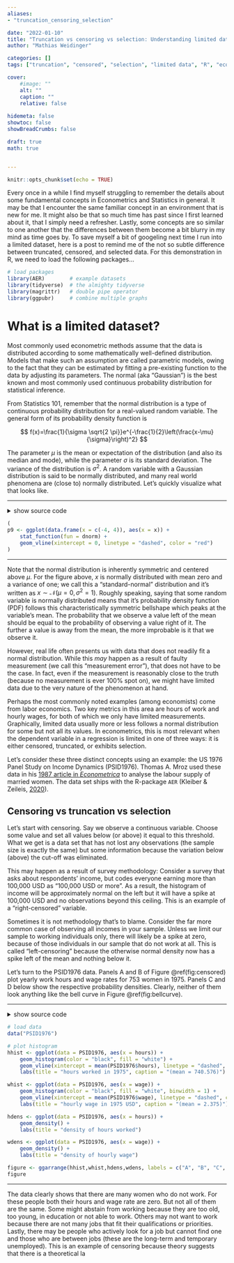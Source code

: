 ---
aliases:
- "truncation_censoring_selection"

date: "2022-01-10"
title: "Truncation vs censoring vs selection: Understanding limited data"
author: "Mathias Weidinger"

categories: []
tags: ["truncation", "censored", "selection", "limited data", "R", "econometrics"]

cover:
    #image: ""
    alt: ""
    caption: ""
    relative: false
    
hidemeta: false
showtoc: false
showBreadCrumbs: false

draft: true
math: true


---

```{r setup, include=FALSE}
knitr::opts_chunk$set(echo = TRUE)
```

Every once in a while I find myself struggling to remember the details about some fundamental concepts in Econometrics and Statistics in general. It may be that I encounter the same familiar concept in an environment that is new for me. It might also be that so much time has past since I first learned about it, that I simply need a refresher. Lastly, some concepts are so similar to one another that the differences between them become a bit blurry in my mind as time goes by. To save myself a bit of googeling next time I run into a limited dataset, here is a post to remind me of the not so subtle difference between truncated, censored, and selected data. For this demonstration in R, we need to load the following packages...

```{r, include = TRUE, echo = TRUE , warning = FALSE, message = FALSE}

# load packages
library(AER)        # example datasets
library(tidyverse)  # the almighty tidyverse
library(magrittr)   # double pipe operator
library(ggpubr)     # combine multiple graphs
```

# What is a limited dataset?

Most commonly used econometric methods assume that the data is distributed according to some mathematically well-defined distribution. Models that make such an assumption are called parametric models, owing to the fact that they can be estimated by fitting a pre-existing function to the data by adjusting its parameters. The normal (aka "Gaussian") is the best known and most commonly used continuous probability distribution for statistical inference.

From Statistics 101, remember that the normal distribution is a type of continuous probability distribution for a real-valued random variable. The general form of its probability density function is

$$
f(x)=\frac{1}{\sigma \sqrt{2 \pi}}e^{-\frac{1}{2}\left(\frac{x-\mu}{\sigma}\right)^2}
$$


The parameter $\mu$ is the mean or expectation of the distribution (and also its median and mode), while the parameter $\sigma$ is its standard deviation. The variance of the distribution is $\sigma^2$. A random variable with a Gaussian distribution is said to be normally distributed, and many real world phenomena are (close to) normally distributed. Let's quickly visualize what that looks like.

--------

<details><summary>show source code</summary>
```{r echo = T, eval = FALSE}
(
p9 <- ggplot(data.frame(x = c(-4, 4)), aes(x = x)) +
    stat_function(fun = dnorm) +
    geom_vline(xintercept = 0, linetype = "dashed", color = "red")
)
```
</details>
```{r bellcurve, echo = FALSE, fig.cap='PDF of a standard normal distribution. Red dashed line indicates mean.'}
(
p9 <- ggplot(data.frame(x = c(-4, 4)), aes(x = x)) +
    stat_function(fun = dnorm) +
    geom_vline(xintercept = 0, linetype = "dashed", color = "red")
)
```

--------

Note that the normal distribution is inherently symmetric and centered above $\mu$. For the figure above, $x$ is normally distributed with mean zero and a variance of one; we call this a "standard-normal" distribution and it's written as $x\sim\mathcal{N}(\mu=0, \sigma^2=1)$. Roughly speaking, saying that some random variable is normally distributed means that it's probability density function (PDF) follows this characteristically symmetric bellshape which peaks at the variable's mean. The probability that we observe a value left of the mean should be equal to the probability of observing a value right of it. The further a value is away from the mean, the more improbable is it that we observe it.

However, real life often presents us with data that does not readily fit a normal distribution. While this *may* happen as a result of faulty measurement (we call this "measurement error"), that does not have to be the case. In fact, even if the measurement is reasonably close to the truth (because no measurement is ever 100% spot on), we might have limited data due to the very nature of the phenomenon at hand.

Perhaps the most commonly noted examples (among economists) come from labor economics. Two key metrics in this area are hours of work and hourly wages, for both of which we only have limited measurements. Graphically, limited data usually more or less follows a normal distribution for some but not all its values. In econometrics, this is most relevant when the dependent variable in a regression is limited in one of three ways: it is either censored, truncated, or exhibits selection.

Let's consider these three distinct concepts using an example: the US 1976 Panel Study on Income Dynamics (PSID1976). Thomas A. Mroz used these data in his [1987 article in *Econometrica*](https://www.jstor.org/stable/1911029) to analyse the labour supply of married women. The data set ships with the R-package `AER` (Kleiber & Zeileis, [2020](https://cran.r-project.org/web/packages/AER/index.html)).

## Censoring vs truncation vs selection

Let's start with censoring. Say we observe a continuous variable. Choose some value and set all values below (or above) it equal to this threshold. What we get is a data set that has not lost any observations (the sample size is exactly the same) but some information because the variation below (above) the cut-off was eliminated.

This may happen as a result of survey methodology: Consider a survey that asks about respondents' income, but codes everyone earning more than 100,000 USD as "100,000 USD or more". As a result, the histogram of income will be approximately normal on the left but it will have a spike at 100,000 USD and no observations beyond this ceiling. This is an example of a "right-censored" variable.

Sometimes it is not methodology that's to blame. Consider the far more common case of observing all incomes in your sample. Unless we limit our sample to working individuals only, there will likely be a spike at zero, because of those individuals in our sample that do not work at all. This is called "left-censoring" because the otherwise normal density now has a spike left of the mean and nothing below it.

Let's turn to the  PSID1976 data. Panels A and B of Figure \@ref(fig:censored) plot yearly work hours and wage rates for 753 women in 1975. Panels C and D below show the respective probability densities. Clearly, neither of them look anything like the bell curve in Figure \@ref(fig:bellcurve).

----------

<details><summary>show source code</summary>
```{r, echo = TRUE, eval = FALSE}
# load data
data("PSID1976")

# plot histogram
hhist <- ggplot(data = PSID1976, aes(x = hours)) +
    geom_histogram(color = "black", fill = "white") +
    geom_vline(xintercept = mean(PSID1976$hours), linetype = "dashed", color = "red") +
    labs(title = "hours worked in 1975", caption = "(mean = 740.576)")

whist <- ggplot(data = PSID1976, aes(x = wage)) + 
    geom_histogram(color = "black", fill = "white", binwidth = 1) +
    geom_vline(xintercept = mean(PSID1976$wage), linetype = "dashed", color = "red") +
    labs(title = "hourly wage in 1975 USD", caption = "(mean = 2.375)")

hdens <- ggplot(data = PSID1976, aes(x = hours)) +
    geom_density() +
    labs(title = "density of hours worked")

wdens <- ggplot(data = PSID1976, aes(x = wage)) + 
    geom_density() +
    labs(title = "density of hourly wage")

figure <- ggarrange(hhist,whist,hdens,wdens, labels = c("A", "B", "C", "D"), ncol = 2, nrow = 2)
figure
```
</details>
```{r censored, include = TRUE, echo = FALSE, warning = FALSE, message = FALSE, fig.cap = 'Histograms and density plots for hours worked in 1975 and hourly wage rates. Red dashed lines indicate variable means.'}

# load data
data("PSID1976")

# plot histogram
hhist <- ggplot(data = PSID1976, aes(x = hours)) +
    geom_histogram(color = "black", fill = "white") +
    geom_vline(xintercept = mean(PSID1976$hours), linetype = "dashed", color = "red") +
    labs(title = "hours worked in 1975", caption = "(mean = 740.576)")

whist <- ggplot(data = PSID1976, aes(x = wage)) + 
    geom_histogram(color = "black", fill = "white", binwidth = 1) +
    geom_vline(xintercept = mean(PSID1976$wage), linetype = "dashed", color = "red") +
    labs(title = "hourly wage in 1975 USD", caption = "(mean = 2.375)")

hdens <- ggplot(data = PSID1976, aes(x = hours)) +
    geom_density() +
    labs(title = "density of hours worked")

wdens <- ggplot(data = PSID1976, aes(x = wage)) + 
    geom_density() +
    labs(title = "density of hourly wage")

figure <- ggarrange(hhist,whist,hdens,wdens, labels = c("A", "B", "C", "D"), ncol = 2, nrow = 2)
figure
```
----------

The data clearly shows that there are many women who do not work. For these people both their hours and wage rate are zero. But not all of them are the same. Some might abstain from working because they are too old, too young, in education or not able to work. Others may not want to work because there are not many jobs that fit their qualifications or priorities. Lastly, there may be people who actively look for a job but cannot find one and those who are between jobs (these are the long-term and temporary unemployed). This is an example of censoring because theory suggests that there is a theoretical la